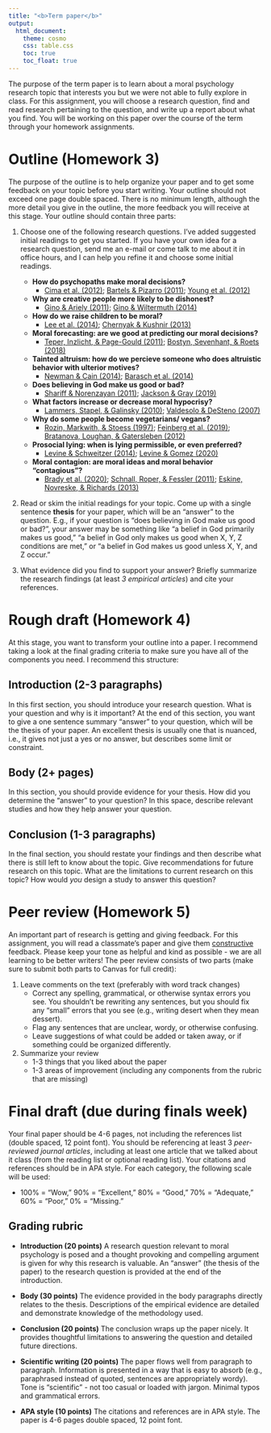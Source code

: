 ```yaml
---
title: "<b>Term paper</b>"
output:
  html_document:
    theme: cosmo
    css: table.css
    toc: true
    toc_float: true
---
```


The purpose of the term paper is to learn about a moral psychology research topic that interests you but we were not able to fully explore in class. For this assignment, you will choose a research question, find and read research pertaining to the question, and write up a report about what you find. You will be working on this paper over the course of the term through your homework assignments.

# Outline (Homework 3)

The purpose of the outline is to help organize your paper and to get some feedback on your topic before you start writing. Your outline should not exceed one page double spaced. There is no minimum length, although the more detail you give in the outline, the more feedback you will receive at this stage. Your outline should contain three parts:

1. Choose one of the following research questions. I've added suggested initial readings to get you started. If you have your own idea for a research question, send me an e-mail or come talk to me about it in office hours, and I can help you refine it and choose some initial readings. 

    * **How do psychopaths make moral decisions? **
      - [Cima et al. (2012)](final_readings/Cima_2010.pdf);
[Bartels & Pizarro (2011)](final_readings/Bartels_2011.pdf);
[Young et al. (2012)](final_readings/Young_2012.pdf)
    
    * **Why are creative people more likely to be dishonest?**
      - [Gino & Ariely (2011)](final_readings/Gino_2011.pdf);
[Gino & Wiltermuth (2014)](final_readings/Gino_2014.pdf)
    
    * **How do we raise children to be moral?**
      - [Lee et al. (2014)](final_readings/Lee_2014.pdf);
[Chernyak & Kushnir (2013)](final_readings/Chernyak_2013.pdf)
    
    * **Moral forecasting: are we good at predicting our moral decisions?** 
      - [Teper, Inzlicht, & Page-Gould (2011)](final_readings/Teper_2011.pdf);
[Bostyn, Sevenhant, & Roets (2018)](final_readings/Bostyn_2018.pdf)

    * **Tainted altruism: how do we percieve someone who does altruistic behavior with ulterior motives? **
      - [Newman & Cain (2014)](final_readings/Newman_2014.pdf);
[Barasch et al. (2014)](final_readings/Barasch_2014.pdf)

    * **Does believing in God make us good or bad? **
      - [Shariff & Norenzayan (2011)](final_readings/Shariff_2011.pdf);
[Jackson & Gray (2019)](final_readings/Jackson_2019.pdf)

    * **What factors increase or decrease moral hypocrisy? **
      - [Lammers, Stapel, & Galinsky (2010)](final_readings/Lammers_2010.pdf); [Valdesolo & DeSteno (2007)](final_readings/Valdesolo_2007.pdf)

    * **Why do some people become vegetarians/ vegans?**
      - [Rozin, Markwith, & Stoess (1997)](final_readings/Rozin_1997.pdf);
[Feinberg et al. (2019)](final_readings/Feinberg_2019.pdf);
[Bratanova, Loughan, & Gatersleben (2012)](final_readings/Bratanova_2012.pdf)

    * **Prosocial lying: when is lying permissible, or even preferred?**
      - [Levine & Schweitzer (2014)](final_readings/Levine_2014.pdf);
[Levine & Gomez (2020)](final_readings/Levine_2020.pdf)

    * **Moral contagion: are moral ideas and moral behavior "contagious"? **
      - [Brady et al. (2020)](final_readings/Brady_2020.pdf);
[Schnall, Roper, & Fessler (2011)](final_readings/Schnall_2011.pdf);
[Eskine, Novreske, & Richards (2013)](final_readings/Eskine_2013.pdf)

2. Read or skim the initial readings for your topic. Come up with a single sentence **thesis** for your paper, which will be an "answer" to the question. E.g., if your question is "does believing in God make us good or bad?", your answer may be something like "a belief in God primarily makes us good," "a belief in God only makes us good when X, Y, Z conditions are met," or "a belief in God makes us good unless X, Y, and Z occur."  

3. What evidence did you find to support your answer? Briefly summarize the research findings (at least *3 empirical articles*) and cite your references.

# Rough draft (Homework 4)

At this stage, you want to transform your outline into a paper. I recommend taking a look at the final grading criteria to make sure you have all of the components you need. I recommend this structure:

## Introduction (2-3 paragraphs)

In this first section, you should introduce your research question. What is your question and why is it important? At the end of this section, you want to give a one sentence summary "answer" to your question, which will be the thesis of your paper. An excellent thesis is usually one that is nuanced, i.e., it gives not just a yes or no answer, but describes some limit or constraint. 

## Body (2+ pages)

In this section, you should provide evidence for your thesis. How did you determine the "answer" to your question? In this space, describe relevant studies and how they help answer your question.

## Conclusion (1-3 paragraphs)

In the final section, you should restate your findings and then describe what there is still left to know about the topic. Give recommendations for future research on this topic. What are the limitations to current research on this topic? How would *you* design a study to answer this question?


# Peer review (Homework 5)

An important part of research is getting and giving feedback. For this assignment, you will read a classmate's paper and give them <u>constructive</u> feedback. Please keep your tone as helpful and kind as possible - we are all learning to be better writers! The peer review consists of two parts (make sure to submit both parts to Canvas for full credit):

1. Leave comments on the text (preferably with word track changes)
    - Correct any spelling, grammatical, or otherwise syntax errors you see. You shouldn't be rewriting any sentences, but you should fix any "small" errors that you see (e.g., writing desert when they mean dessert).
    - Flag any sentences that are unclear, wordy, or otherwise confusing.
    - Leave suggestions of what could be added or taken away, or if something could be organized differently.
  
2. Summarize your review
    - 1-3 things that you liked about the paper
    - 1-3 areas of improvement (including any components from the rubric that are missing)


# Final draft (due during finals week)

Your final paper should be 4-6 pages, not including the references list (double spaced, 12 point font). You should be referencing at least 3 *peer-reviewed journal articles*, including at least one article that we talked about it class (from the reading list or optional reading list). Your citations and references should be in APA style. For each category, the following scale will be used: 

- 100% = "Wow," 90% = "Excellent," 80% = "Good," 70% = "Adequate," 60% = "Poor," 0% = "Missing."

## Grading rubric

- **Introduction (20 points)** A research question relevant to moral psychology is posed and a thought provoking and compelling argument is given for why this research is valuable. An "answer" (the thesis of the paper) to the research question is provided at the end of the introduction. 

- **Body (30 points)** The evidence provided in the body paragraphs directly relates to the thesis. Descriptions of the empirical evidence are detailed and demonstrate knowledge of the methodology used. 

- **Conclusion (20 points)** The conclusion wraps up the paper nicely. It provides thoughtful limitations to answering the question and detailed future directions.

- **Scientific writing (20 points)** The paper flows well from paragraph to paragraph. Information is presented in a way that is easy to absorb (e.g., paraphrased instead of quoted, sentences are appropriately wordy). Tone is "scientific" - not too casual or loaded with jargon. Minimal typos and grammatical errors.

- **APA style (10 points)** The citations and references are in APA style. The paper is 4-6 pages double spaced, 12 point font.
